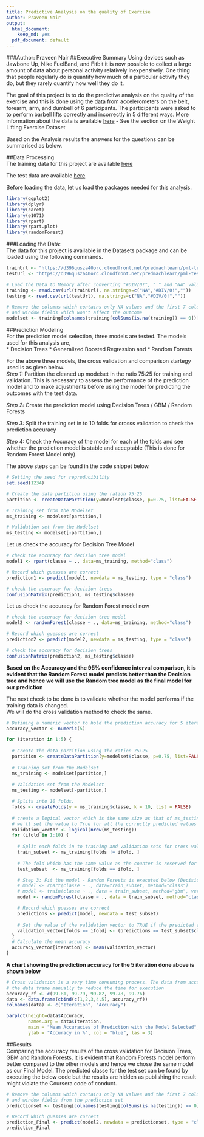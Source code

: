 ```yaml
---
title: Predictive Analysis on the quality of Exercise 
Author: Praveen Nair
output:
  html_document:
    keep_md: yes
  pdf_document: default
---
```

###Author: Praveen Nair
##Executive Summary
Using devices such as Jawbone Up, Nike FuelBand, and Fitbit it is now possible to collect a large amount of data about personal activity relatively inexpensively. One thing that people regularly do is quantify how much of a particular activity they do, but they rarely quantify how well they do it.  
  
The goal of this project is to do the predictive analysis on the quality of the exercise and this is done using the data from accelerometers on the belt, forearm, arm, and dumbell of 6 participants. The participants were asked to to perform barbell lifts correctly and incorrectly in 5 different ways. More information about the data is available  [here](http://groupware.les.inf.puc-rio.br/har) - See the section on the Weight Lifting Exercise Dataset  
  
Based on the Analysis results the answers for the questions can be summarised as below.  

##Data Processing  
The training data for this project are available [here](https://d396qusza40orc.cloudfront.net/predmachlearn/pml-training.csv)  
  
The test data are available [here](https://d396qusza40orc.cloudfront.net/predmachlearn/pml-testing.csv)

Before loading the data, let us load the packages needed for this analysis.  
```r
library(ggplot2)
library(dplyr)
library(caret)
library(e1071)
library(rpart) 
library(rpart.plot)
library(randomForest)
```

###Loading the Data:  
The data for this project is available in the Datasets package and can be loaded using the following commands.  
```r
trainUrl <- "https://d396qusza40orc.cloudfront.net/predmachlearn/pml-training.csv"
testUrl <- "https://d396qusza40orc.cloudfront.net/predmachlearn/pml-testing.csv"

# Load the Data to Memory after converting "#DIV/0!", " " and "NA" values to NA
training <- read.csv(url(trainUrl), na.strings=c("NA","#DIV/0!",""))
testing <- read.csv(url(testUrl), na.strings=c("NA","#DIV/0!",""))

# Remove the columns which contains only NA values and the first 7 columns which contains user name, timestamps
# and window fields which won't affect the outcome 
modelset <- training[colnames(training[colSums(is.na(training)) == 0])[-(1:7)]]
```  
  
##Prediction Modeling    
For the prediction model selection, three models are tested. The models used for this analysis are,  
* Decision Trees
* Generalized Boosted Regression and 
* Random Forests  
  
For the above three models, the cross validation and comparison startegy used is as given below.  
*Step 1:* Partition the cleaned up  modelset in the ratio  75:25 for training and validation. This is necessary to assess the performance of the prediction model and to make adjustments before using the model for predicting the outcomes with the test data.  
  
*Step 2:* Create the prediction model using Decision Trees / GBM / Random Forests   

*Step 3:* Split the training set in to 10 folds for crosss validation to check the prediction accuracy   
  
*Step 4:* Check the Accuracy of the model for each of the folds and see whether the prediction model is stable and acceptable (This is done for Random Forest Model only).  

The above steps can be found in the code snippet below.  
```r
# Setting the seed for reproducibility
set.seed(1234)

# Create the data partition using the ration 75:25
partition <- createDataPartition(y=modelset$classe, p=0.75, list=FALSE )

# Training set from the Modelset
ms_training <- modelset[partition,]

# Validation set from the Modelset
ms_testing <- modelset[-partition,]
```  
  
Let us check the accuracy for Decision Tree Model
```r
# check the accuracy for decision tree model
model1 <- rpart(classe ~ ., data=ms_training, method="class")

# Record which guesses are correct
prediction1 <- predict(model1, newdata = ms_testing, type = "class")

# check the accuracy for decision trees
confusionMatrix(prediction1, ms_testing$classe)
```  
  
Let us check the accuracy for Random Forest model now
```r
# check the accuracy for decision tree model
model2 <- randomForest(classe ~ ., data=ms_training, method="class")

# Record which guesses are correct
prediction2 <- predict(model2, newdata = ms_testing, type = "class")

# check the accuracy for decision trees
confusionMatrix(prediction2, ms_testing$classe)
```  
  
**Based on the Accuracy and the 95% confidence interval comparison, it is evident that the Random Forest model predicts better than the Decision tree and hence we will use the Random tree model as the final model for our prediction**  
  
The next check to be done is to validate whether the model performs if the training data is changed.  
We will do the cross validation method to check the same.

```r
# Defining a numeric vector to hold the prediction accuracy for 5 iterations
accuracy_vector <- numeric(5)

for (iteration in 1:5) {
  
  # Create the data partition using the ration 75:25
  partition <- createDataPartition(y=modelset$classe, p=0.75, list=FALSE )
  
  # Training set from the Modelset
  ms_training <- modelset[partition,]
  
  # Validation set from the Modelset
  ms_testing <- modelset[-partition,]

  # Splits into 10 folds.
  folds <- createFolds(y = ms_training$classe, k = 10, list = FALSE)
  
  # create a logical vector which is the same size as that of ms_testing which is used for the validation
  # we'll set the value to True for all the correctly predicted values and will be used to check the accuracy
  validation_vector <- logical(nrow(ms_testing))
  for (ifold in 1:10) {
    
    # Split each folds in to training and validation sets for cross validation
    train_subset <- ms_training[folds != ifold, ]
    
    # The fold which has the same value as the counter is reserved for validation
    test_subset  <- ms_training[folds == ifold, ]

    # Step 3: Fit the model - Random Forests is executed below (Decision Trees and GBM code are commented) 
    # model <- rpart(classe ~ ., data=train_subset, method="class")
    # model <- train(classe ~ ., data = train_subset, method="gbm", verbose=FALSE)
    model <- randomForest(classe ~ ., data = train_subset, method="class")

    # Record which guesses are correct
    predictions <- predict(model, newdata = test_subset)
    
    # Set the value of the validation vector to TRUE if the predicted value is the same as the test classe
    validation_vector[folds == ifold] <- (predictions == test_subset$classe)
  }
  # Calculate the mean accuracy
  accuracy_vector[iteration] <- mean(validation_vector)
}
```  
  
**A chart showing the prediction accuracy for the 5 iteration done above is shown below**
```r
# Cross validation is a very time consuming process. The data from accuracy_vector is copied to 
# the data frame manually to reduce the time for execution
accuracy_rf <- c(99.81, 99.79, 99.82, 99.78, 99.76)
data <- data.frame(cbind(c(1,2,3,4,5), accuracy_rf))
colnames(data) <- c("Iteration", "Accuracy")
```
```r
barplot(height=data$Accuracy, 
        names.arg = data$Iteration, 
        main = "Mean Accuracies of Prediction with the Model Selected",
        ylab = "Accuracy in %", col = "blue", las = 3)
```  
  
##Results   
Comparing the accuracy results of the cross validation for Decision Trees, GBM and Random Forests, it is evident that Random Forests model perform better compared to the other models and hence we chose the same model as our Final Model. The predicted classe for the test set can be found by executing the below code but the results are hidden as publishing the result might violate the Coursera code of conduct.  
  
```r
# Remove the columns which contains only NA values and the first 7 columns which contains user name, timestamps
# and window fields from the prediction set 
predictionset <- testing[colnames(testing[colSums(is.na(testing)) == 0])[-(1:7)]]

# Record which guesses are correct
prediction_Final <- predict(model2, newdata = predictionset, type = "class")
prediction_Final
```  

